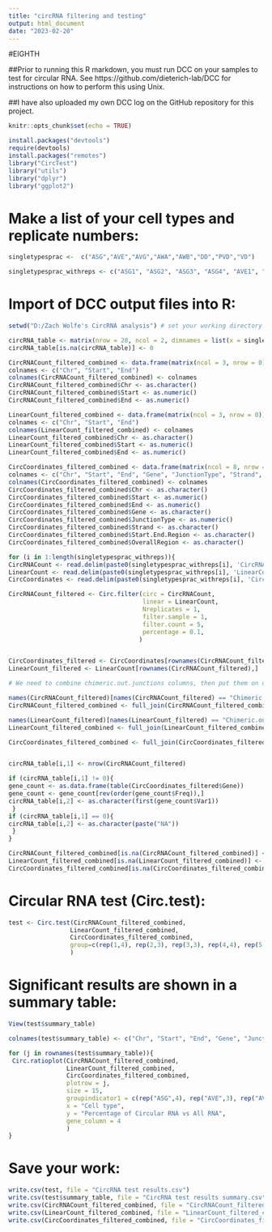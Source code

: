 ---
title: "circRNA filtering and testing"
output: html_document
date: "2023-02-20"
---

#EIGHTH

##Prior to running this R markdown, you must run DCC on your samples to test for circular RNA. See https://github.com/dieterich-lab/DCC for instructions on how to perform this using Unix.

##I have also uploaded my own DCC log on the GitHub repository for this project.

```{r setup, include=FALSE}
knitr::opts_chunk$set(echo = TRUE)
```

```{r}
install.packages("devtools")
require(devtools)
install.packages("remotes")
library("CircTest")
library("utils")
library("dplyr")
library("ggplot2")
```

# Make a list of your cell types and replicate numbers:
```{r}
singletypesprac <-  c("ASG","AVE","AVG","AWA","AWB","DD","PVD","VD")

singletypesprac_withreps <- c("ASG1", "ASG2", "ASG3", "ASG4", "AVE1", "AVE2", "AVE3", "AVG1", "AVG2", "AVG3", "AWA1", "AWA2", "AWA3", "AWA4", "AWB1", "AWB2", "AWB3", "AWB4", "AWB5", "DD1", "DD2", "DD3", "PVD1", "PVD2", "VD1", "VD2", "VD3", "VD4")
```

# Import of DCC output files into R:
```{r, include=FALSE}
setwd("D:/Zach Wolfe's CircRNA analysis") # set your working directory here

circRNA_table <- matrix(nrow = 28, ncol = 2, dimnames = list(x = singletypesprac_withreps, y = c(paste("circRNA count"), paste("Most frequently circularized gene"))))
circRNA_table[is.na(circRNA_table)] <- 0

CircRNACount_filtered_combined <- data.frame(matrix(ncol = 3, nrow = 0))
colnames <- c("Chr", "Start", "End")
colnames(CircRNACount_filtered_combined) <- colnames
CircRNACount_filtered_combined$Chr <- as.character()
CircRNACount_filtered_combined$Start <- as.numeric()
CircRNACount_filtered_combined$End <- as.numeric()

LinearCount_filtered_combined <- data.frame(matrix(ncol = 3, nrow = 0))
colnames <- c("Chr", "Start", "End")
colnames(LinearCount_filtered_combined) <- colnames
LinearCount_filtered_combined$Chr <- as.character()
LinearCount_filtered_combined$Start <- as.numeric()
LinearCount_filtered_combined$End <- as.numeric()

CircCoordinates_filtered_combined <- data.frame(matrix(ncol = 8, nrow = 0))
colnames <- c("Chr", "Start", "End", "Gene", "JunctionType", "Strand", "Start.End.Region", "OverallRegion")
colnames(CircCoordinates_filtered_combined) <- colnames
CircCoordinates_filtered_combined$Chr <- as.character()
CircCoordinates_filtered_combined$Start <- as.numeric()
CircCoordinates_filtered_combined$End <- as.numeric()
CircCoordinates_filtered_combined$Gene <- as.character()
CircCoordinates_filtered_combined$JunctionType <- as.numeric()
CircCoordinates_filtered_combined$Strand <- as.character()
CircCoordinates_filtered_combined$Start.End.Region <- as.character()
CircCoordinates_filtered_combined$OverallRegion <- as.character()

for (i in 1:length(singletypesprac_withreps)){
CircRNACount <- read.delim(paste0(singletypesprac_withreps[i], 'CircRNACount'))
LinearCount <- read.delim(paste0(singletypesprac_withreps[i], 'LinearCount'))
CircCoordinates <- read.delim(paste0(singletypesprac_withreps[i], 'CircCoordinates'))

CircRNACount_filtered <- Circ.filter(circ = CircRNACount,
                                     linear = LinearCount,
                                     Nreplicates = 1,
                                     filter.sample = 1,
                                     filter.count = 5,
                                     percentage = 0.1,
                                    )


CircCoordinates_filtered <- CircCoordinates[rownames(CircRNACount_filtered),]
LinearCount_filtered <- LinearCount[rownames(CircRNACount_filtered),]

# We need to combine chimeric.out.junctions columns, then put them on one big table

names(CircRNACount_filtered)[names(CircRNACount_filtered) == "Chimeric.out.junction"] <- paste0("Chimeric.out.junction", singletypesprac_withreps[i])
CircRNACount_filtered_combined <- full_join(CircRNACount_filtered_combined, CircRNACount_filtered)

names(LinearCount_filtered)[names(LinearCount_filtered) == "Chimeric.out.junction"] <- paste0("Chimeric.out.junction", singletypesprac_withreps[i])
LinearCount_filtered_combined <- full_join(LinearCount_filtered_combined, LinearCount_filtered)

CircCoordinates_filtered_combined <- full_join(CircCoordinates_filtered_combined, CircCoordinates_filtered)


circRNA_table[i,1] <- nrow(CircRNACount_filtered)

if (circRNA_table[i,1] != 0){
gene_count <- as.data.frame(table(CircCoordinates_filtered$Gene))
gene_count <- gene_count[rev(order(gene_count$Freq)),]
circRNA_table[i,2] <- as.character(first(gene_count$Var1))
 }
if (circRNA_table[i,1] == 0){
circRNA_table[i,2] <- as.character(paste("NA"))
 }
}

CircRNACount_filtered_combined[is.na(CircRNACount_filtered_combined)] <- 0
LinearCount_filtered_combined[is.na(LinearCount_filtered_combined)] <- 0
CircCoordinates_filtered_combined[is.na(CircCoordinates_filtered_combined)] <- 0
```

# Circular RNA test (Circ.test):
```{r}
test <- Circ.test(CircRNACount_filtered_combined,
                 LinearCount_filtered_combined,
                 CircCoordinates_filtered_combined,
                 group=c(rep(1,4), rep(2,3), rep(3,3), rep(4,4), rep(5,5), rep(6,3), rep(7,2), rep(8,4))
                 )
```

# Significant results are shown in a summary table:
```{r}
View(test$summary_table)

colnames(test$summary_table) <- c("Chr", "Start", "End", "Gene", "JunctionType", "Strand", "Start.End.Region", "OverallRegion", "sig_p", "ASG_ratio_mean", "AVE_ratio_mean", "AVG_ratio_mean", "AWA_ratio_mean", "AWB_ratio_mean", "DD_ratio_mean", "PVD_ratio_mean", "VD_ratio_mean")

for (j in rownames(test$summary_table)){
 Circ.ratioplot(CircRNACount_filtered_combined,
                LinearCount_filtered_combined,
                CircCoordinates_filtered_combined,
                plotrow = j,
                size = 15,
                groupindicator1 = c(rep("ASG",4), rep("AVE",3), rep("AVG",3), rep("AWA",4), rep("AWB",5), rep("DD",3), rep("PVD",2), rep("VD",4)),
                x = "Cell type",
                y = "Percentage of Circular RNA vs All RNA",
                gene_column = 4
                )
}
```
# Save your work:
```{r}
write.csv(test, file = "CircRNA test results.csv")
write.csv(test$summary_table, file = "CircRNA test results summary.csv")
write.csv(CircRNACount_filtered_combined, file = "CircRNACount_filtered_combined.csv")
write.csv(LinearCount_filtered_combined, file = "LinearCount_filtered_combined.csv")
write.csv(CircCoordinates_filtered_combined, file = "CircCoordinates_filtered_combined.csv")
```

